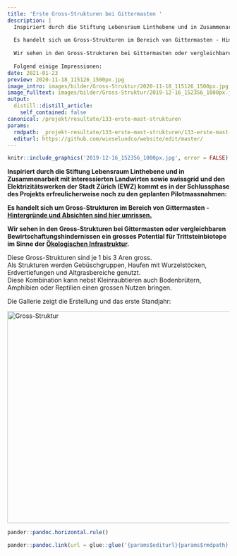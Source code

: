 ```yaml
---
title: 'Erste Gross-Strukturen bei Gittermasten '
description: |
  Inspiriert durch die Stiftung Lebensraum Linthebene und in Zusammenarbeit mit interessierten Landwirten sowie swissgrid und den Elektrizitätswerken der Stadt Zürich (EWZ) kommt es in der Schlussphase des Projekts erfreulicherweise noch zu den geplanten Pilotmassnahmen: 
  
  Es handelt sich um Gross-Strukturen im Bereich von Gittermasten - Hintergründe und Absichten sind hier umrissen. 
  
  Wir sehen in den Gross-Strukturen bei Gittermasten oder vergleichbaren Bewirtschaftungshindernissen ein grosses Potential für Trittsteinbiotope im Sinne der Ökologischen Infrastruktur.  
  
  Folgend einige Impressionen: 
date: 2021-01-23
preview: 2020-11-18_115126_1500px.jpg
image_intro: images/bilder/Gross-Struktur/2020-11-18_115126_1500px.jpg
image_fulltext: images/bilder/Gross-Struktur/2019-12-16_152356_1000px.jpg
output:
  distill::distill_article:
    self_contained: false
canonical: /projekt/resultate/133-erste-mast-strukturen
params:
  rmdpath: _projekt-resultate/133-erste-mast-strukturen/133-erste-mast-strukturen.Rmd
  editurl: https://github.com/wieselundco/website/edit/master/
---
```



```r
knitr::include_graphics('2019-12-16_152356_1000px.jpg', error = FALSE) #images/bilder/Gross-Struktur/2019-12-16_152356_1000px.jpg
```

**Inspiriert durch die Stiftung Lebensraum Linthebene und in
Zusammenarbeit mit interessierten Landwirten sowie swissgrid und den
Elektrizitätswerken der Stadt Zürich (EWZ) kommt es in der Schlussphase
des Projekts erfreulicherweise noch zu den geplanten Pilotmassnahmen:**

**Es handelt sich um Gross-Strukturen im Bereich von
Gittermasten - [Hintergründe und Absichten sind hier
umrissen.](projekt/massnahmen/132-gross-struktur)**

**Wir sehen in den Gross-Strukturen bei Gittermasten oder vergleichbaren
Bewirtschaftungshindernissen ein grosses Potential für Trittsteinbiotope
im Sinne der [Ökologischen
Infrastruktur](https://www.oekologische-infrastruktur.ch/). **

Diese Gross-Strukturen sind je 1 bis 3 Aren gross.   
Als Strukturen werden Gebüschgruppen, Haufen mit Wurzelstöcken,
Erdvertiefungen und Altgrasbereiche genutzt.  
Diese Kombination kann nebst Kleinraubtieren auch Bodenbrütern,
Amphibien oder Reptilien einen grossen Nutzen bringen.  

Die Gallerie zeigt die Erstellung und das erste Standjahr: 

<!-- {gallery}bilder/Gross-Struktur{/gallery} -->
 
<a data-flickr-embed="true" href="https://www.flickr.com/photos/193617721@N08/albums/72157719653721395" title="Gross-Struktur"><img src="https://live.staticflickr.com/65535/51341171224_891a9840e0.jpg" width="640" height="480" alt="Gross-Struktur"></a><script async src="//embedr.flickr.com/assets/client-code.js" charset="utf-8"></script>

```r
pander::pandoc.horizontal.rule()

pander::pandoc.link(url = glue::glue('{params$editurl}{params$rmdpath}'),text = 'Artikel bearbeiten')
```

<!--http://wieselundco.ch/projekt/resultate/133-erste-mast-strukturen-->
